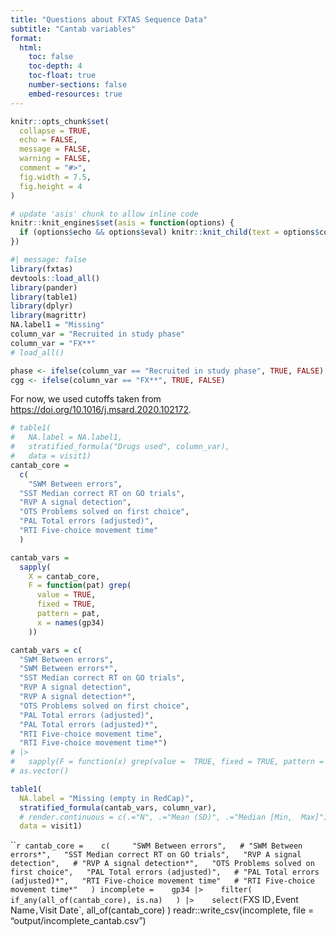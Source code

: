 ```yaml
---
title: "Questions about FXTAS Sequence Data"
subtitle: "Cantab variables"
format:
  html:
    toc: false
    toc-depth: 4
    toc-float: true
    number-sections: false
    embed-resources: true
---
```


```r

knitr::opts_chunk$set(
  collapse = TRUE,
  echo = FALSE,
  message = FALSE,
  warning = FALSE,
  comment = "#>",
  fig.width = 7.5,
  fig.height = 4
)

# update 'asis' chunk to allow inline code
knitr::knit_engines$set(asis = function(options) {
  if (options$echo && options$eval) knitr::knit_child(text = options$code)
})
```

```r
#| message: false
library(fxtas)
devtools::load_all()
library(pander)
library(table1)
library(dplyr)
library(magrittr)
NA.label1 = "Missing"
column_var = "Recruited in study phase"
column_var = "FX**"
# load_all()

phase <- ifelse(column_var == "Recruited in study phase", TRUE, FALSE)
cgg <- ifelse(column_var == "FX**", TRUE, FALSE)
```

For now, we used cutoffs taken from <https://doi.org/10.1016/j.msard.2020.102172>.


```r

# table1(
#   NA.label = NA.label1,
#   stratified_formula("Drugs used", column_var),
#   data = visit1)
cantab_core = 
  c(
    "SWM Between errors",
  "SST Median correct RT on GO trials",
  "RVP A signal detection",
  "OTS Problems solved on first choice",
  "PAL Total errors (adjusted)",
  "RTI Five-choice movement time"
  )

cantab_vars = 
  sapply(
    X = cantab_core,
    F = function(pat) grep(
      value = TRUE,
      fixed = TRUE,
      pattern = pat,
      x = names(gp34)
    ))

cantab_vars = c(
  "SWM Between errors",
  "SWM Between errors*",
  "SST Median correct RT on GO trials",
  "RVP A signal detection",
  "RVP A signal detection*",
  "OTS Problems solved on first choice",
  "PAL Total errors (adjusted)",
  "PAL Total errors (adjusted)*",
  "RTI Five-choice movement time",
  "RTI Five-choice movement time*") 
# |> 
#   sapply(F = function(x) grep(value =  TRUE, fixed = TRUE, pattern = x, x = names(visit1))) |> 
# as.vector()

table1(
  NA.label = "Missing (empty in RedCap)",
  stratified_formula(cantab_vars, column_var),
  # render.continuous = c(.="N", .="Mean (SD)", .="Median [Min,  Max]"),
  data = visit1)
```

```r


cantab_core = 
  c(
    "SWM Between errors",
  # "SWM Between errors*",
  "SST Median correct RT on GO trials",
  "RVP A signal detection",
  # "RVP A signal detection*",
  "OTS Problems solved on first choice",
  "PAL Total errors (adjusted)",
  # "PAL Total errors (adjusted)*",
  "RTI Five-choice movement time"
  # "RTI Five-choice movement time*"
  )
incomplete = 
  gp34 |> 
  filter(
    if_any(all_of(cantab_core), is.na)
  ) |> 
  select(
    `FXS ID`,
    `Event Name`,
    `Visit Date`,
    all_of(cantab_core)
  )
readr::write_csv(incomplete, file = "output/incomplete_cantab.csv")
